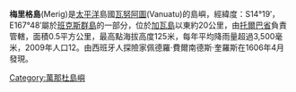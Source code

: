 {{Coord|14|19|S|167|48|E|region:VU_type:isle_source:GNS-enwiki|display=title}}

'''梅里格島'''(Merig)是[[太平洋|太平洋]]島國[[瓦努阿圖|瓦努阿圖]](Vanuatu)的島嶼，經緯度：S14°19′，E167°48′屬於[[班克斯群島|班克斯群島]]的一部分，位於[[加瓦島|加瓦島]]以東約20公里，由[[托爾巴省|托爾巴省]]負責管轄，面積0.5平方公里，最高點海拔高度125米，每年平均降雨量超過3,500毫米，2009年人口12。由西班牙人探險家佩德羅·費爾南德斯·奎羅斯在1606年4月發現。

[[Category:萬那杜島嶼|Category:萬那杜島嶼]]

{{Vanuatu-stub}}